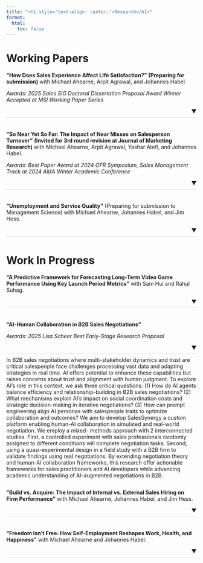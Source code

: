 ```yaml
---
title: "<h1 style='text-align: center;'>Research</h1>"
format: 
  html:
    toc: false
---
```


```{=html}
<style>
.paper-entry {
  margin-bottom: 2em;
  position: relative;
}

.paper-entry-content {
  margin-bottom: 0.5em;
}

.divider {
  border-bottom: 1px solid #e0e0e0;
  margin-top: 0.5em;
  margin-bottom: 0.5em;
}

.arrow-container {
  text-align: right;
  position: relative;
  margin-top: 0.5em;
  margin-bottom: 0.5em;
}

details summary {
  list-style: none;
}

details summary::-webkit-details-marker {
  display: none;
}
</style>
```

# Working Papers

<div class="paper-entry">
<div class="paper-entry-content">
**"How Does Sales Experience Affect Life Satisfaction?"** **(Preparing for submission)**
with Michael Ahearne, Arpit Agrawal, and Johannes Habel.

*Awards: 2025 Sales SIG Doctoral Dissertation Proposal Award Winner*  
*Accepted at MSI Working Paper Series*
</div>
<div class="arrow-container">▼</div>
<div class="divider"></div>

<details>
<summary></summary>
Business-to-business (B2B) sales is perhaps the most ambivalent career the marketing discipline offers, entailing extreme advantages and disadvantages that might change individuals' lives for the better or worse. Thus, it is unclear how experience in a B2B sales role impacts an individual's life satisfaction, a terminal outcome of utmost importance given our pursuit of better marketing for a better world. We test this effect in three studies including cross-sectional data of 64,090 individuals, longitudinal panel data of over 12,500 individuals, and qualitative interviews with salespeople. Interestingly, we find that having experience in a B2B sales role on average enhances life satisfaction. This is because sales experience equips individuals with distinct interpersonal skills that they use to find greater satisfaction outside the work context, such as helping others, enforcing own interests, and building social relationships. The effect of sales experience on life satisfaction is more positive for individuals with a plastic personality, who are more likely to gain and transfer skills. Thereby, this study adds a neglected antecedent to life satisfaction theory and offers actionable implications for managers and educators on improving life satisfaction within organizations and society at large.
</details>
</div>

<div class="paper-entry">
<div class="paper-entry-content">
**"So Near Yet So Far: The Impact of Near Misses on Salesperson Turnover"** **(Invited for 3rd round revision at Journal of Marketing Research)**
with Michael Ahearne, Arpit Agrawal, Yashar Atefi, and Johannes Habel.

*Awards: Best Paper Award at 2024 OFR Symposium, Sales Management Track at 2024 AMA Winter Academic Conference*
</div>
<div class="arrow-container">▼</div>
<div class="divider"></div>

<details>
<summary></summary>
The role of sales is unique within organizations, marked by its high-profile nature and objective performance metrics. Meeting sales targets is vitally important for salespeople, and failure to do so can lead to significant frustration. It is well-established that quota attainment is a key factor influencing a salesperson's decision to quit. Research consistently shows that the lower the quota attainment, the higher the likelihood of the salesperson quitting. However, our study offers a new perspective and adds a subtle complexity to this understanding. Drawing from the concept of counterfactual thinking, we propose that salespeople who narrowly miss sales targets are more likely to quit, even if they are generally high performers. We examine this with two studies: 1) a panel dataset of over 2,900 retail salespeople and 2) cross-industry data on over 25,000 salespeople. Our results confirm that repeated quota near misses cause turnover and reveal three sources of heterogeneity: the effect of quota near misses on turnover increases with higher variable pay percentage and decreases with higher maximum possible pay and higher group performance diversity. Our findings extend sales force turnover theory and provide actionable implications for managers who aim at reducing turnover.
</details>
</div>

<div class="paper-entry">
<div class="paper-entry-content">
**"Unemployment and Service Quality"** (Preparing for submission to Management Science)
with Michael Ahearne, Johannes Habel, and Jim Hess.
</div>
<div class="arrow-container">▼</div>
<div class="divider"></div>

<details>
<summary></summary>
It is well established that service employees decisively shape service quality. Therefore, research has clarified how service firms should manage these employees, typically conceiving of them as a generally available and controllable resource. However, this general viewpoint faces severe limitations considering recent labor market disruptions, which pose severe challenges for service firms filling vacant positions. Building on this observation, we propose a theoretical model to explore the role of labor market and wages on expected service quality at a facility. Our model predicts that higher unemployment rates improve service quality by reducing employee turnover, higher wages enhance service quality through increased effort, with these effects demonstrating a significant negative interaction. Additionally, we predict these factors have a negative interaction, whereby high-wage facilities experience less benefit from rising unemployment than their low-wage counterparts. We empirically validate these predictions using two natural experiments in a retailing and fast-food restaurant context. The results suggest that as unemployment falls and labor supply becomes shorter, service quality decreases. Intriguingly, this effect particularly emerges for service firms that offer lower wages, while service firms that offer higher wages maintain their service quality levels. We discuss in detail how to evolve service quality theory based on these findings. Furthermore, we offer actionable guidance to managers and policymakers on how to safeguard service quality as the war for talent rages on.
</details>
</div>


# Work In Progress

<div class="paper-entry">
<div class="paper-entry-content">
**"A Predictive Framework for Forecasting Long-Term Video Game Performance Using Key Launch Period Metrics"**
with Sam Hui and Rahul Suhag.
</div>
<div class="arrow-container">▼</div>
<div class="divider"></div>

<details>
<summary></summary>
When analyzing early performance signals on digital platforms, it is important for firms to understand how initial engagement metrics predict long-term revenue. We introduce a Temporal Fusion Transformer (TFT) framework that models the relationship between early-stage behavioral patterns and future value generation in environments with high temporal volatility. We propose a multi-head attention architecture that combines static characteristics with time-varying characteristics to forecast revenue trajectories. The model employs variable selection networks to identify relevant predictors from high-dimensional temporal data, while multi-horizon forecasting capabilities capture both immediate trends and long-term temporal dependencies. By processing known historical patterns through encoder-decoder structures, the
TFT generates probabilistic predictions that account for heterogeneous lifecycle trajectories. We demonstrate this approach through an application to livestreaming platforms, where game revenue predictions based on early performance metrics inform promotion and investment decisions. Using daily game-level data from major Asian platforms, we show how managers can leverage temporal fusion mechanisms to optimize resource allocation under uncertainty. This results in more accurate revenue predictions and outperforms traditional forecasting approaches such as ARIMA models and gradient boosting methods. Beyond livestreaming, our temporal fusion framework provides a generalizable solution for forecasting long-term outcomes from early indicators across other domains.
</details>
</div>

<div class="paper-entry">
<div class="paper-entry-content">
**"AI-Human Collaboration in B2B Sales Negotiations"**

*Awards: 2025 Lisa Scheer Best Early-Stage Research Proposal*
</div>
<div class="arrow-container">▼</div>
<div class="divider"></div>
In B2B sales negotiations where multi-stakeholder dynamics and trust are critical salespeople face challenges processing vast data and adapting strategies in real time. AI offers potential to enhance these capabilities but raises concerns about trust and alignment with human judgment. To explore AI’s role in this context, we ask three critical questions: (1) How do AI agents balance efficiency and relationship-building in B2B sales negotiations? (2) What mechanisms explain AI’s impact on social coordination costs and strategic decision-making in iterative negotiations? (3) How can prompt engineering align AI personas with salespeople traits to optimize collaboration and outcomes? We aim to develop SalesSynergy a custom platform enabling human-AI collaboration in simulated and real-world negotiation. We employ a mixed- methods approach with 2 interconnected studies. First, a controlled experiment with sales professionals randomly assigned to different conditions will complete negotiation tasks. Second, using a quasi-experimental design in a field study with a B2B firm to validate findings using real negotiations. By extending negotiation theory and human-AI collaboration frameworks, this research offer actionable frameworks for sales practitioners and AI developers while advancing academic understanding of AI-augmented negotiations in B2B.
</details>
</div>

<div class="paper-entry">
<div class="paper-entry-content">
**"Build vs. Acquire: The Impact of Internal vs. External Sales Hiring on Firm Performance"** 
with Michael Ahearne, Johannes Habel, and Jim Hess.
</div>
<div class="arrow-container">▼</div>
<div class="divider"></div>

<details>
<summary></summary>
In business-to-business (B2B) sales, firms face critical decisions about salesforce compensation and skill development that significantly impact performance. This paper examines two key questions: (1) What are the performance implications of hiring salespeople internally versus externally? And (2) Among the salespeople hired internally versus externally who are like to stay longer with the firm? We develop an analytical model that captures the key trade-offs in these decisions and test it using a unique dataset of 40 companies. For hiring source decisions, we show that while internal hires initially outperform due to firm-specific knowledge, external hires exhibit steeper learning curves and may eventually match or exceed internal hire performance. Our empirical analysis validates these theoretical predictions and quantifies the magnitude of these effects across different industry contexts. The findings provide actionable insights for sales managers making hiring decisions under uncertainty, while contributing to theories of salesforce management and human capital development.
</details>
</div>


<div class="paper-entry">
<div class="paper-entry-content">
**"Freedom Isn't Free: How Self-Employment Reshapes Work, Health, and Happiness"**
with Michael Ahearne and Johannes Habel.
</div>
<div class="arrow-container">▼</div>
<div class="divider"></div>

<details>
<summary></summary>
Self-employment represents a fundamental trade-off between autonomy and personal well-being, yet its impact on individuals' lives remains incompletely understood. This research examines three critical questions: (1) How does transitioning to self-employment affect key life outcomes including income, work hours, life satisfaction, job satisfaction, health satisfaction, and leisure time? (2) How do individual characteristics—specifically gender and age—moderate these relationships? (3) How does business size influence the trade-offs between economic success and personal well-being in self-employment? Using longitudinal data from the German Socio-Economic Panel (SOEP) tracking over 92,000 individuals. Our findings reveal that self-employment improves job satisfaction and life satisfaction but creates significant trade-offs, particularly around work hours, leisure time, and health. The effects are strongly moderated by gender – with men experiencing higher income gains but worse health outcomes, while women achieve better work-life balance at the cost of lower earnings. Age and business size further moderate these relationships, with older entrepreneurs and those managing smaller ventures better able to preserve work-life balance. These results enhance our understanding of how entrepreneurship shapes individual well-being and highlight important boundary conditions around gender, age, and organizational context. The findings have implications for theories of occupational choice and work-life balance, while offering practical insights for potential entrepreneurs and policymakers.
</details>
</div>


<script>
document.addEventListener('DOMContentLoaded', function() {
  // For each arrow container, make it toggle the associated details element
  const arrows = document.querySelectorAll('.arrow-container');
  arrows.forEach(arrow => {
    arrow.addEventListener('click', function() {
      const container = this.closest('.paper-entry');
      const details = container.querySelector('details');
      details.open = !details.open;
      this.textContent = details.open ? '▲' : '▼';
    });
  });
});
</script>
